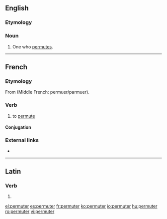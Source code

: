 ==English==

===Etymology===
{{suffix|permute|er|lang=en}}

===Noun===
{{en-noun}}

# One who [[permute]]s.

----

==French==

===Etymology===
From {{etyl|la|fr}} {{term|permūtō||transform; exchange|lang=la}} (Middle French: permuer/parmuer).

===Verb===
{{fr-verb}}

# to [[permute]]

====Conjugation====
{{fr-conj-er|permut|avoir}}

===External links===
* {{R:TLFi}}

----

==Latin==

===Verb===
{{la-verb-form|permūter}}

# {{conjugation of|permūtō||1|s|pres|pass|sub|lang=la}}

[[el:permuter]]
[[es:permuter]]
[[fr:permuter]]
[[ko:permuter]]
[[io:permuter]]
[[hu:permuter]]
[[ro:permuter]]
[[vi:permuter]]